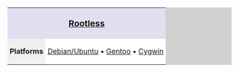 <br/>
<div align="center">
<table style="background-color: #d0d0d0;">
<tr><td colspan=2 style="background-color: #e0e0f0; text-align:center; font-weight: bold; font-size: larger; padding: 4px;">[[Rootless]]</td></tr>
<tr>
<td style="background-color: #f0f0f0; text-align:right; padding-right: 5px; padding-left: 5px;">'''Platforms'''</td>
<td style="background-color: #ffffff; text-align:left; padding-right: 5px; padding-left: 5px; ">
[[Rootless on Debian/Ubuntu|Debian/Ubuntu]] • 
[[Rootless on Gentoo|Gentoo]] • 
[[Rootless on Cygwin|Cygwin]]
</td>
</tr>
</table>
</div>